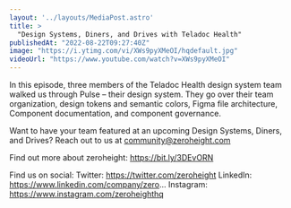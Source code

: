 ```yaml
---
layout: '../layouts/MediaPost.astro'
title: >
  "Design Systems, Diners, and Drives with Teladoc Health"
publishedAt: "2022-08-22T09:27:40Z"
image: "https://i.ytimg.com/vi/XWs9pyXMeOI/hqdefault.jpg"
videoUrl: "https://www.youtube.com/watch?v=XWs9pyXMeOI"
---
```

In this episode, three members of the Teladoc Health design system team walked us through Pulse – their design system. They go over their team organization, design tokens and semantic colors, Figma file architecture, Component documentation, and component governance.

Want to have your team featured at an upcoming Design Systems, Diners, and Drives? Reach out to us at community@zeroheight.com

Find out more about zeroheight: https://bit.ly/3DEvORN

Find us on social:
Twitter: https://twitter.com/zeroheight
LinkedIn: https://www.linkedin.com/company/zero...
Instagram: https://www.instagram.com/zeroheighthq
